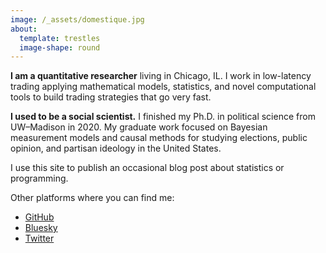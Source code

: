 ```yaml
---
image: /_assets/domestique.jpg
about:
  template: trestles
  image-shape: round
---
```


**I am a quantitative researcher** living in Chicago, IL.
I work in low-latency trading applying mathematical models, statistics, and novel computational tools to build trading strategies that go very fast.

**I used to be a social scientist.**
I finished my Ph.D. in political science from UW–Madison in 2020.
My graduate work focused on Bayesian measurement models and causal methods for studying elections, public opinion, and partisan ideology in the United States.

I use this site to publish an occasional blog post about statistics or programming.

Other platforms where you can find me:

- [GitHub](https://www.github.com/mikedecr)
- [Bluesky](https://bsky.app/profile/mikedecr.bsky.social)
- [Twitter](https://twitter.com/mikedecr)
